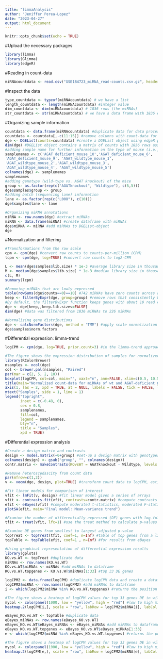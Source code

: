 ```yaml
---
title: "limmaAnalysis"
author: "Jeniffer Perea-Lopez"
date: "2023-04-27"
output: html_document
---
```


```r
knitr::opts_chunk$set(echo = TRUE)
```

#Upload the necessary packages
```r
library(limma)
library(Glimma)
library(edgeR)
```

#Reading in count-data
```r
miRNAcountdata <- read.csv("GSE184723_miRNA_read-counts.csv.gz", header=T, row.names = 1)
```

#Inspect the data
```r
type_countdata <- typeof(miRNAcountdata) # we have a list
length_countdata <- length(miRNAcountdata) #integer value
dim_countdata <- dim(miRNAcountdata) # 1836 rows (the miRNAs)
str_countdata <- str(miRNAcountdata) # we have a data frame with 1836 observations and 16 variables. The miRNA names are characters, and the count data itself are integers. We have several biological replicates. 
```

#Organizing sample information
```r
countdata <- data.frame(miRNAcountdata) #duplicate data for data processing
countdata <- countdata[,-c(11:15)] #remove columns with count-data for AGAT-deficient mice w/ hArg supplementation 
dge <- DGEList(counts=countdata) #create a DGEList object using edgeR package
dim(dge) #DGEList object contains a matrix of counts with 1836 rows associated with miRNAs and 10 columns associated with the individual samples
#adding sample name for further information on the type of mouse (i.e., genotype) and which mouse was analyzed
samplenames <- c('AGAT_deficient_mouse_10','AGAT_deficient_mouse_6',          'AGAT_deficient_mouse_7','AGAT_deficient_mouse_8',
'AGAT_deficient_mouse_9', 'AGAT_wildtype_mouse_1',
'AGAT_wildtype_mouse_2','AGAT_wildtype_mouse_3',
'AGAT_wildtype_mouse_4', 'AGAT_wildtype_mouse_5')
colnames(dge) <- samplenames
samplenames
#adding genotype (wild-type vs. AGAT knockout) of the mice
group <- as.factor(rep(c("AGATknockout", "Wildtype"), c(5,5)))
dge$samples$group <- group
#adding batch (sequencing lane) information
lane <- as.factor(rep(c("L008"), c(10)))
dge$samples$lane <- lane 

#Organizing miRNA annotations
miRNA <- row.names(dge) #extract miRNAs
miRNA <- data.frame(miRNA) #create dataframe with miRNAs
dge$miRNA <- miRNA #add miRNAs to DGEList-object
dge
```

#Normalization and filtering
```r
#Transformations from the raw scale
cpm <- cpm(dge) #convert raw counts to counts-per-million (CPM)
lcpm <- cpm(dge, log=TRUE) #convert raw counts to log2-CPM

L <- mean(dge$samples$lib.size) * 1e-3 #average library size in thousands
M <- median(dge$samples$lib.size) * 1e-3 #median library size in thousands
c(L, M)
summary(lcpm)

#Removing miRNAs that are lowly expressed 
table(rowSums(dge$counts==0)==10) #742 miRNAs have zero counts across all 10 samples
keep <- filterByExpr(dge, group=group) #remove rows that consistently have zero or very low counts
#By default, the filterByExpr function keeps genes with about 10 read counts or more in a minimum number of samples
dge <- dge[keep,,keep.lib.sizes=FALSE]
dim(dge) #data was filtered from 1836 miRNAs to 226 miRNAs

#Normalizing gene distributions 
dge <- calcNormFactors(dge, method = "TMM") #apply scale normalization to RNA-seq read counts using the trimmed mean of M-values (TMM) normalizaton method 
dge$samples$norm.factors
```

#Differential expression: limma-trend 
```r
logCPM <- cpm(dge, log=TRUE, prior.count=3) #in the limma-trend approach, counts are converted to log-counts-per-million; prior.count is used here to damp down the variances of logarithms of low counts (i.e., ratio of the largest library size to the smallest is not more than about 3-fold)

#The figure shows the expression distribution of samples for normalized data
library(RColorBrewer)
nsamples <- ncol(dge)
col <- brewer.pal(nsamples, "Paired")
par(mar = c(2, 5, 2, 10))
boxplot(logCPM, col=col, main="", xaxt="n", ann=FALSE, xlim=c(0.5, 10.5), ylim = c(0,19))
title(main="Normalized count-data for miRNAs of wt and AGAT-deficient mice", ylab = "logCPM")
axis(1, las = 2, xpd = TRUE, at = NULL, labels = FALSE, tick = FALSE, line = NA)
mtext("Samples", side = 1, line = 1)
legend("topright", 
       inset = c(-0.48, 0),
       cex = 0.8,
       samplenames, 
       fill=col, 
       legend = samplenames, 
       bty="n", 
       title = "Samples", 
       xpd = TRUE)
```

#Differential expression analysis
```r
#Create a design matrix and contrasts
design <- model.matrix(~0+group) #set-up a design matrix with genotypes
colnames(design) <- gsub("group", "", colnames(design))
contr.matrix <- makeContrasts(KOvsWT = AGATknockout - Wildtype, levels = colnames(design)) #contrasts for pairwise comparison between genotypes

#Remove heteroscedascity from count data
par(mfrow=c(1,2))
v <- voom(dge, design, plot=TRUE) #transform count data to logCPM, estimate the mean-variance relationship to compute appropriate observational-level weights

#Fit linear models for comparison of interest
vfit <- lmFit(v, design) #fit linear model given a series of arrays
vfit <- contrasts.fit(vfit, contrasts=contr.matrix) #compute contrasts from linear model fit
efit <- eBayes(vfit) #compute moderated t-statistics, moderated F-statistic, and log-odds of differential expression by empirical Bayes moderation of the standard errors towards a common value
plotSA(efit, main="Final model: Mean-variance trend")

#Examine the number of differentially expressed (DE) genes with log-fold-changes significantly greater than 1
tfit <- treat(vfit, lfc=1) #use the treat method to calculate p-values from empirical Bayes moderated t-statistics with a minimum log-FC requirement

#Examine DE genes from smallest to largest adjusted p-value
topTreat <- topTreat(tfit, coef=1, n=Inf) #table of top genes from a linear model fit
topTable <- topTable(efit, coef=1 , n=Inf) #for results from eBayes

#Using graphical representation of differential expression results 
library(gplots)
KO.vs.WT <- topTreat #duplicate data
miRNAs <- row.names(KO.vs.WT)
KO.vs.WT$miRNAs <- miRNAs #add miRNAs to dataframe
KO.vs.WT.topgenes <- KO.vs.WT$miRNAs[1:33] #top 33 DE genes

logCPM2 <- data.frame(logCPM) #duplicate logCPM data and create a dataframe
logCPM2$miRNA <- row.names(logCPM2) #add miRNAs to dataframe
i <- which(logCPM2$miRNA %in% KO.vs.WT.topgenes) #returns the position which satisfies the given condition of the top 33 DE genes

#The figure shows a heatmap of logCPM values for top 33 genes DE in wild-type vs. AGAT-knockout
mycol <- colorpanel(1000, low = "yellow", high = "red") #low to high miRNA expresion is represented by a change of color from yellow to red 
heatmap.2(logCPM[i,], scale = "row", labRow = logCPM2$miRNA[i], labCol = group, col = mycol, trace = "none", density.info = "none", dendrogram = "column", key = TRUE, symkey = FALSE, keysize = 1.5)

eBayes_KO.vs.WT <- topTable #duplicate data
eBayes_miRNAs <- row.names(eBayes_KO.vs.WT)
eBayes_KO.vs.WT$eBayes_miRNAs <- eBayes_miRNAs #add miRNAs to dataframe
eBayes_KO.vs.WT.topgenes <- eBayes_KO.vs.WT$eBayes_miRNAs[1:33]
e <- which(logCPM2$miRNA %in% eBayes_KO.vs.WT.topgenes) #returns the position which satisfies the given condition of the top 33 DE genes from the eBayes method

#The figure shows a heatmap of logCPM values for top 33 genes DE in wild-type vs. AGAT-knockout using the eBayes method
mycol <- colorpanel(1000, low = "yellow", high = "red") #low to high miRNA expresion is represented by a change of color from yellow to red 
heatmap.2(logCPM[e,], scale = "row", labRow = logCPM2$miRNA[e], labCol = group, col = mycol, trace = "none", density.info = "none", dendrogram = "column", key = TRUE, symkey = FALSE, keysize = 1.5)
```
